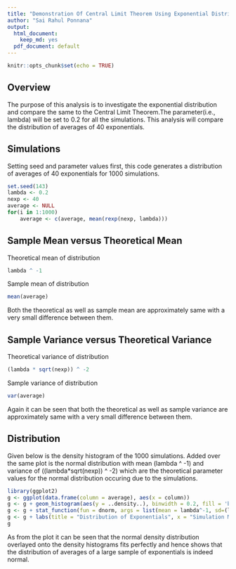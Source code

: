 ```yaml
---
title: "Demonstration Of Central Limit Theorem Using Exponential Distribution"
author: "Sai Rahul Ponnana"
output:
  html_document:
    keep_md: yes
  pdf_document: default
---
```


```r
knitr::opts_chunk$set(echo = TRUE)
```

## Overview

The purpose of this analysis is to investigate the exponential distribution and compare the same to the Central Limit Theorem.The parameter(i.e., lambda) will be set to 0.2 for all the simulations. This analysis will compare the distribution of averages of 40 exponentials. 

## Simulations

Setting seed and parameter values first, this code generates a distribution of averages of 40 exponentials for 1000 simulations.

```r
set.seed(143)
lambda <- 0.2
nexp <- 40
average <- NULL
for(i in 1:1000)
    average <- c(average, mean(rexp(nexp, lambda)))
```

## Sample Mean versus Theoretical Mean 

Theoretical mean of distribution

```r
lambda ^ -1
```

Sample mean of distribution 

```r
mean(average)
```

Both the theoretical as well as sample mean are approximately same with a very small difference between them.

## Sample Variance versus Theoretical Variance

Theoretical variance of distribution

```r
(lambda * sqrt(nexp)) ^ -2
```

Sample variance of distribution 

```r
var(average)
```

Again it can be seen that both the theoretical as well as sample variance are approximately same with a very small difference between them.

## Distribution

Given below is the density histogram of the 1000 simulations. Added over the same plot is the normal distribution with mean (lambda ^ -1) and variance of ((lambda*sqrt(nexp)) ^ -2) which are the theoretical parameter values for the normal distribution occuring due to the simulations.

```r
library(ggplot2)
g <- ggplot(data.frame(column = average), aes(x = column))
g <- g + geom_histogram(aes(y = ..density..), binwidth = 0.2, fill = 'blue', color = 'black')
g <- g + stat_function(fun = dnorm, args = list(mean = lambda^-1, sd=(lambda*sqrt(nexp))^-1), size=2)
g <- g + labs(title = "Distribution of Exponentials", x = "Simulation Means", y = "Density")
g
```

As from the plot it can be seen that the normal density distribution overlayed onto the density histograms fits perfectly and hence shows that the distribution of averages of a large sample of exponentials is indeed normal. 